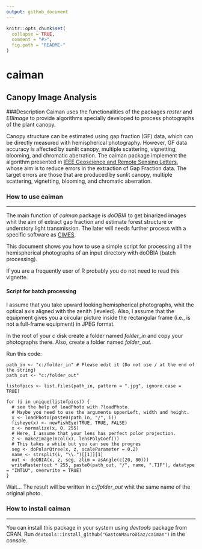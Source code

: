 ```yaml
---
output: github_document
---
```


<!-- README.md is generated from README.Rmd. Please edit that file -->

```r
knitr::opts_chunk$set(
  collapse = TRUE,
  comment = "#>",
  fig.path = "README-"
)
```

# caiman

## Canopy Image Analysis

###Description
Caiman uses the functionalities of the packages *raster* and *EBImage* to provide algorithms specially developed to process photographs of the plant canopy.

Canopy structure can be estimated using gap fraction (GF) data, which can be directly measured with hemispherical photography. However, GF data accuracy is affected by sunlit canopy, multiple scattering, vignetting, blooming, and chromatic aberration. The caiman package implement the algorithm presented in [IEEE Geoscience and Remote Sensing Letters](http://ieeexplore.ieee.org/xpl/articleDetails.jsp?arnumber=7103294), whose aim is to reduce errors in the extraction of Gap Fraction data. The target errors are those that are produced by sunlit canopy, multiple scattering, vignetting, blooming, and chromatic aberration.

### How to use caiman

---

The main function of *caiman* package is *doOBIA* to get binarized images whit the aim of extract gap fraction and estimate forest structure or understory light transmission. The later will needs further process with a specific software as [CIMES]( http://jmnw.free.fr/).

This document shows you how to use a simple script for processing all the hemispherical photographs of an input directory with doOBIA (batch processing).

If you are a frequently user of R probably you do not need to read this vignette.

#### Script for batch processing

I assume that you take upward looking hemispherical photographs, whit the optical axis aligned with the zenith (leveled). Also, I assume that the equipment gives you a circular picture inside the rectangular frame (i.e., is not a full-frame equipment) in JPEG format.

In the root of your *c* disk create a folder named *folder_in* and copy your photographs there. Also, create a folder named *folder_out*.

Run this code:
```
path_in <- "c:/folder_in" # Please edit it (Do not use / at the end of the string)
path_out <- "c:/folder_out"

listofpics <- list.files(path_in, pattern = ".jpg", ignore.case = TRUE)

for (i in unique(listofpics)) {
  # see the help of loadPhoto with ?loadPhoto. 
  # Maybe you need to use the arguments upperLeft, width and height.
  x <- loadPhoto(paste0(path_in, "/", i))
  fisheye(x) <- newFishEye(TRUE, TRUE, FALSE)
  x <- normalize(x, 0, 255)
  # Here, I assume that your lens has perfect polor projection.
  z <- makeZimage(ncol(x), lensPolyCoef())
  # This takes a while but you can see the progres
  seg <- doPolarQtree(x, z, scaleParameter = 0.2)
  name <- strsplit(i, "\\.")[[1]][1]
  out <- doOBIA(x, z, seg, zlim = asAngle(c(20, 80)))
  writeRaster(out * 255, paste0(path_out, "/", name, ".TIF"), datatype = "INT1U", overwrite = TRUE)
}

```
Wait…
The result will be written in *c:/folder_out* whit the same name of the original photo.

### How to install caiman

---

You can install this package in your system using *devtools* package from CRAN. Run  `devtools::install_github("GastonMauroDiaz/caiman")` in the console.
